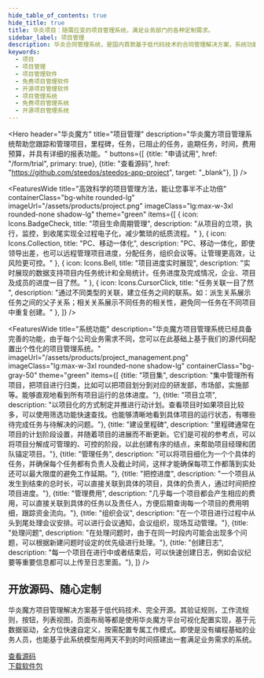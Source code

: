 ```yaml
---
hide_table_of_contents: true
hide_title: true
title: 华炎项目：随需应变的项目管理系统，满足业务部门的各种定制需求。
sidebar_label: 项目管理
description: 华炎合同管理系统，是国内首款基于低代码技术的合同管理解决方案，系统功能涵盖合同订立、执行、跟踪、变更、验收、付款、监督、统计的整个管理过程，并提供低代码开发工具华炎魔方，通过调整配置文件就能调整合同台账、业务字段、审批流程、统计报表等，快速满足业务部门的个性化需求。
keywords:
  - 项目
  - 项目管理
  - 项目管理软件
  - 免费项目管理软件
  - 开源项目管理软件
  - 项目管理系统
  - 免费项目管理系统
  - 开源项目管理系统
---
```





<Hero 
  header="华炎魔方"
  title="项目管理" 
  description="华炎魔方项目管理系统帮助您跟踪和管理项目，里程碑，任务，已阻止的任务，逾期任务，时间，费用预算，并具有详细的报表功能。"
  buttons={[
    {title: "申请试用", href: "/form/trial", primary: true},
    {title: "查看源码", href: "https://github.com/steedos/steedos-app-project", target: "_blank"},
  ]}
/>



<FeaturesWide
  title="高效科学的项目管理方法，能让您事半不止功倍"
  containerClass="bg-white rounded-lg"
  imageUrl="/assets/products/project.png"
  imageClass="lg:max-w-3xl rounded-none shadow-lg"
  theme="green"
  items={[
    {
      icon: Icons.BadgeCheck,
      title: "项目生命周期管理", 
      description: "从项目的立项，执行，监控，到收尾实现全过程电子化，减少繁琐的纸质流程。"
    },
    {
      icon: Icons.Collection,
      title: "PC、移动一体化", 
      description: "PC、移动一体化，即使领导出差，也可以远程管理项目进度，分配任务，组织会议等。让管理更高效，让风险更可控。"
    },
    {
      icon: Icons.Bell,
      title: "项目进度实时展现", 
      description: "实时展现的数据支持项目内任务统计和全局统计。任务进度及完成情况，企业、项目及成员的进度一目了然。"
    },
    {
      icon: Icons.CursorClick,
      title: "任务关联一目了然 ", 
      description: "通过不同类型的关联，建立任务之间的联系。如：派生关系展示任务之间的父子关系；相关关系展示不同任务的相关性，避免同一任务在不同项目中重复创建。"
    },
  ]}
/>

<FeaturesWide 
  title="系统功能"
  description="华炎魔方项目管理系统已经具备完善的功能，由于每个公司业务需求不同，您可以在此基础上基于我们的源代码配置出个性化的项目管理系统。"
  imageUrl="/assets/products/project_management.png"
  imageClass="lg:max-w-3xl rounded-none shadow-lg"
  containerClass="bg-gray-50"
  theme="green"
  items={[
    {title: "项目集", description: "集中管理所有项目，把项目进行归类，比如可以把项目划分到对应的研发部，市场部，实施部等。能够直观地看到所有项目运行的总体进度。"},
    {title: "项目立项", description: "以项目化的方式制定并推进行动计划。查看项目时如果项目比较多，可以使用筛选功能快速查找。也能够清晰地看到具体项目的运行状态，有哪些待完成任务与待解决的问题。"},
    {title: "建设里程碑", description: "里程碑通常在项目的计划阶段设置，并随着项目的进展而不断更新。它们是可视的参考点，可以将项目分解成可管理的、可控的阶段，以此创建有序的结点，来帮助项目经理和团队锚定项目。"},
    {title: "管理任务", description: "可以将项目细化为一个个具体的任务，并确保每个任务都有负责人及截止时间，这样才能确保每项工作都落到实处还可以最大限度的避免工作延期。"},
    {title: "把控进度", description: "一个项目从发生到结束的总时长，可以直接关联到具体的项目，具体的负责人，通过时间把控项目进度。"},
    {title: "管理费用", description: "几乎每一个项目都会产生相应的费用，可以直接关联到具体的任务以及责任人，方便后期查询每一个项目的费用明细，跟踪资金流向。"},
    {title: "组织会议", description: "在一个项目进行过程中从头到尾处理会议安排。可以进行会议通知，会议组织，现场互动管理。"},
    {title: "处理问题", description: "在处理问题时，由于在同一时段内可能会出现多个问题，可以根据新建问题时设定的优先级进行处理。"},
    {title: "创建日志", description: "每一个项目在进行中或者结束后，可以快速创建日志，例如会议纪要等重要信息都可以上传至日志里面。"},
  ]}
/>



<div class="bg-gray-200">
  <div class="max-w-screen-xl mx-auto text-center py-10 px-4 sm:px-6 lg:py-12 lg:px-8">
    <h2 class="text-3xl leading-9 font-extrabold tracking-tight text-gray-900 sm:text-4xl sm:leading-10">
      开放源码、随心定制
    </h2>
    <p class="mt-4 text-xl leading-7 text-gray-500 lg:mx-auto">
      华炎魔方项目管理解决方案基于低代码技术、完全开源。其验证规则，工作流规则，按钮，列表视图，页面布局等都是使用华炎魔方平台可视化配置实现，基于元数据驱动，全方位快速自定义，按需配置专属工作模式。即使是没有编程基础的业务人员，也能基于此系统模型用两天不到的时间搭建出一套满足业务需求的系统。
    </p>
      <div class="mt-8 flex flex justify-center justify-start">
        <div class="rounded-md shadow">
          <a href="https://github.com/steedos/project-management-app/blob/master/README_cn.md" target="_blank" class="w-full flex items-center justify-center px-8 py-3 border border-transparent text-base leading-6 font-medium rounded-md text-white bg-green-600 hover:bg-green-500 hover:text-white focus:outline-none focus:border-green-700 focus:shadow-outline-green transition duration-150 ease-in-out md:py-4 md:text-lg md:px-10">
            查看源码
          </a>
        </div>
        <div class="ml-3 rounded-md shadow">
          <a href="https://github.com/steedos/steedos-app-contract/releases" class="w-full flex items-center justify-center px-8 py-3 border border-transparent text-base leading-6 font-medium rounded-md text-green-600 bg-white hover:text-green-500 focus:outline-none focus:border-green-300 focus:shadow-outline-green transition duration-150 ease-in-out md:py-4 md:text-lg md:px-10">
            下载软件包
          </a>
        </div>
      </div>
  </div>
</div>